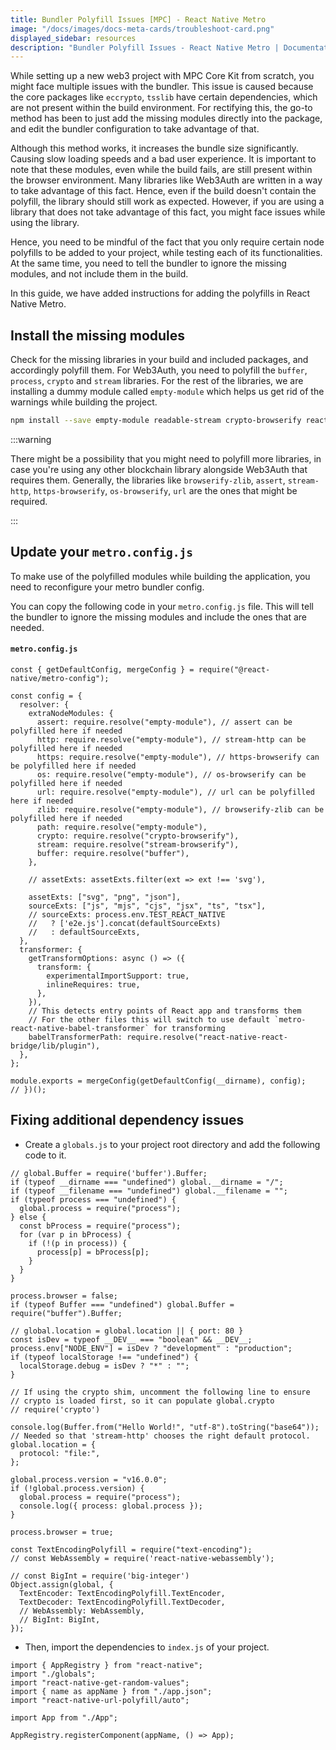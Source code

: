 ```yaml
---
title: Bundler Polyfill Issues [MPC] - React Native Metro
image: "/docs/images/docs-meta-cards/troubleshoot-card.png"
displayed_sidebar: resources
description: "Bundler Polyfill Issues - React Native Metro | Documentation - Web3Auth"
---
```



While setting up a new web3 project with MPC Core Kit from scratch, you might face multiple issues
with the bundler. This issue is caused because the core packages like `eccrypto`, `tsslib` have
certain dependencies, which are not present within the build environment. For rectifying this, the
go-to method has been to just add the missing modules directly into the package, and edit the
bundler configuration to take advantage of that.

Although this method works, it increases the bundle size significantly. Causing slow loading speeds
and a bad user experience. It is important to note that these modules, even while the build fails,
are still present within the browser environment. Many libraries like Web3Auth are written in a way
to take advantage of this fact. Hence, even if the build doesn't contain the polyfill, the library
should still work as expected. However, if you are using a library that does not take advantage of
this fact, you might face issues while using the library.

Hence, you need to be mindful of the fact that you only require certain node polyfills to be added
to your project, while testing each of its functionalities. At the same time, you need to tell the
bundler to ignore the missing modules, and not include them in the build.

In this guide, we have added instructions for adding the polyfills in React Native Metro.

## Install the missing modules

Check for the missing libraries in your build and included packages, and accordingly polyfill them.
For Web3Auth, you need to polyfill the `buffer`, `process`, `crypto` and `stream` libraries. For the
rest of the libraries, we are installing a dummy module called `empty-module` which helps us get rid
of the warnings while building the project.

```bash npm2yarn
npm install --save empty-module readable-stream crypto-browserify react-native-get-random-values buffer process react-native-url-polyfill
```

:::warning

There might be a possibility that you might need to polyfill more libraries, in case you're using
any other blockchain library alongside Web3Auth that requires them. Generally, the libraries like
`browserify-zlib`, `assert`, `stream-http`, `https-browserify`, `os-browserify`, `url` are the ones
that might be required.

:::

## Update your `metro.config.js`

To make use of the polyfilled modules while building the application, you need to reconfigure your
metro bundler config.

You can copy the following code in your `metro.config.js` file. This will tell the bundler to ignore
the missing modules and include the ones that are needed.

#### `metro.config.js`

```tsx title="metro.config.js"
const { getDefaultConfig, mergeConfig } = require("@react-native/metro-config");

const config = {
  resolver: {
    extraNodeModules: {
      assert: require.resolve("empty-module"), // assert can be polyfilled here if needed
      http: require.resolve("empty-module"), // stream-http can be polyfilled here if needed
      https: require.resolve("empty-module"), // https-browserify can be polyfilled here if needed
      os: require.resolve("empty-module"), // os-browserify can be polyfilled here if needed
      url: require.resolve("empty-module"), // url can be polyfilled here if needed
      zlib: require.resolve("empty-module"), // browserify-zlib can be polyfilled here if needed
      path: require.resolve("empty-module"),
      crypto: require.resolve("crypto-browserify"),
      stream: require.resolve("stream-browserify"),
      buffer: require.resolve("buffer"),
    },

    // assetExts: assetExts.filter(ext => ext !== 'svg'),

    assetExts: ["svg", "png", "json"],
    sourceExts: ["js", "mjs", "cjs", "jsx", "ts", "tsx"],
    // sourceExts: process.env.TEST_REACT_NATIVE
    //   ? ['e2e.js'].concat(defaultSourceExts)
    //   : defaultSourceExts,
  },
  transformer: {
    getTransformOptions: async () => ({
      transform: {
        experimentalImportSupport: true,
        inlineRequires: true,
      },
    }),
    // This detects entry points of React app and transforms them
    // For the other files this will switch to use default `metro-react-native-babel-transformer` for transforming
    babelTransformerPath: require.resolve("react-native-react-bridge/lib/plugin"),
  },
};

module.exports = mergeConfig(getDefaultConfig(__dirname), config);
// })();
```

## Fixing additional dependency issues

- Create a `globals.js` to your project root directory and add the following code to it.

```tsx title="globals.js"
// global.Buffer = require('buffer').Buffer;
if (typeof __dirname === "undefined") global.__dirname = "/";
if (typeof __filename === "undefined") global.__filename = "";
if (typeof process === "undefined") {
  global.process = require("process");
} else {
  const bProcess = require("process");
  for (var p in bProcess) {
    if (!(p in process)) {
      process[p] = bProcess[p];
    }
  }
}

process.browser = false;
if (typeof Buffer === "undefined") global.Buffer = require("buffer").Buffer;

// global.location = global.location || { port: 80 }
const isDev = typeof __DEV__ === "boolean" && __DEV__;
process.env["NODE_ENV"] = isDev ? "development" : "production";
if (typeof localStorage !== "undefined") {
  localStorage.debug = isDev ? "*" : "";
}

// If using the crypto shim, uncomment the following line to ensure
// crypto is loaded first, so it can populate global.crypto
// require('crypto')

console.log(Buffer.from("Hello World!", "utf-8").toString("base64"));
// Needed so that 'stream-http' chooses the right default protocol.
global.location = {
  protocol: "file:",
};

global.process.version = "v16.0.0";
if (!global.process.version) {
  global.process = require("process");
  console.log({ process: global.process });
}

process.browser = true;

const TextEncodingPolyfill = require("text-encoding");
// const WebAssembly = require('react-native-webassembly');

// const BigInt = require('big-integer')
Object.assign(global, {
  TextEncoder: TextEncodingPolyfill.TextEncoder,
  TextDecoder: TextEncodingPolyfill.TextDecoder,
  // WebAssembly: WebAssembly,
  // BigInt: BigInt,
});
```

- Then, import the dependencies to `index.js` of your project.

```tsx title="index.js"
import { AppRegistry } from "react-native";
import "./globals";
import "react-native-get-random-values";
import { name as appName } from "./app.json";
import "react-native-url-polyfill/auto";

import App from "./App";

AppRegistry.registerComponent(appName, () => App);
```
